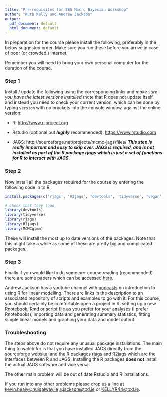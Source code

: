 ```yaml
---
title: "Pre-requisites for BES Macro Bayesian Workshop"
author: "Ruth Kelly and Andrew Jackson"
output:
  pdf_document: default
  html_document: default
---
```


In preparation for the course please install the following, preferably in the below suggested order. Make sure you run these before you arrive in case of poor (or crowded!) internet.

Remember you will need to bring your own personal computer for the duration of the course.

### Step 1

Install / update the following using the corresponding links and *make sure you have the latest versions installed* (note that R does not update itself, and instead you need to check your current version,  which can be done by typing `version` with no brackets into the console window, against the online version:

-	R: [http://www.r-project.org](http://www.r-project.org)

-	Rstudio (optional but **_highly_** recommended): [https://www.rstudio.com](https://www.rstudio.com)

-	JAGS: http://sourceforge.net/projects/mcmc-jags/files/ **_This step is really important and easy to skip over. JAGS is required, and is not installed as part of the R package rjags which is just a set of functions for R to interact with JAGS._**

### Step 2

Now install all the packages required for the course by entering the following code in to R

```r
install.packages(c('rjags', 'R2jags', 'devtools', 'tidyverse', 'vegan', 'ellipse', 'MCMCglmm'))

# check that they load
library(devtools) 
library(tidyverse)
library(rjags)
library(R2jags)
library(MCMCglmm)

```

These will install the most up to date versions of the packages. Note that this might take a while as some of these are pretty big and complicated packages.

 
### Step 3
 
Finally if you would like to do some pre-course reading (recommended) there are some papers which can be accessed [here](https://github.com/andrewcparnell/simms_course/tree/master/papers).

Andrew Jackson has a youtube channel with [podcasts](https://www.youtube.com/playlist?list=PLXXzyqr0tEhPRNDuEQ6wcvMcpAkGRjVqs) on introduction to using R for linear modelling. There are links in the description to an associated repository of scripts and examples to go with it. For this course, you should certainly be comfortable open a project in R, setting up a new Rnotebook, Rmd or script file as you prefer for your analyses (I prefer Rnotebooks), importing data and generating summary statistics, fitting simple linear models and graphing your data and model output.


### Troubleshooting 

The steps above do not require any unusual package installations. The main thing to watch for is that you have installed JAGS directly from the sourceforge website, and the R packages rjags and R2jags which are the interfaces between R and JAGS. Installing the R packages **does not** install the actual JAGS software and vice versa.

The other main problem will be out of date Rstudio and R installations.

If you run into any other problems please drop us a line at <kevin.healy@nuigalway.ie> <a.jackson@tcd.ie> or <KELLYR44@tcd.ie>.

